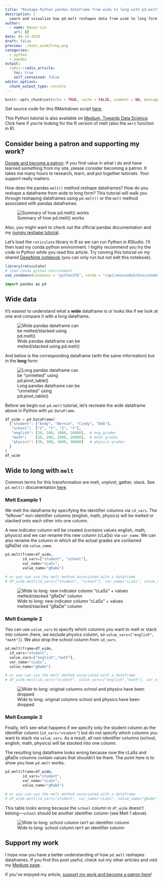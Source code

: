 ```yaml
---
title: "Reshape Python pandas dataframe from wide to long with pd.melt"
description: |
  Learn and visualize how pd.melt reshapes data from wide to long form
author:
  - name: Hause Lin
    url: {}
date: 05-14-2020
draft: false
preview: ./main_wide2long.png
categories: 
  - python
  - pandas
output:
  radix::radix_article:
    toc: true
    self_contained: false
editor_options: 
  chunk_output_type: console
---
```


```r
knitr::opts_chunk$set(echo = TRUE, cache = FALSE, comment = NA, message = FALSE, warning = FALSE)
```

Get source code for this RMarkdown script [here](https://raw.githubusercontent.com/hauselin/rtutorialsite/master/_posts/2020-05-14-reshaping-data-in-python-pandas/reshaping-data-in-python-pandas.Rmd).

This Python tutorial is also available on [Medium, Towards Data Science](https://towardsdatascience.com/reshape-pandas-dataframe-with-melt-in-python-tutorial-and-visualization-29ec1450bb02). Click here if you're looking for the R version of melt (also the `melt` function in R).

## Consider being a patron and supporting my work?

[Donate and become a patron](https://donorbox.org/support-my-teaching): If you find value in what I do and have learned something from my site, please consider becoming a patron. It takes me many hours to research, learn, and put together tutorials. Your support really matters.

How does the pandas `melt()` method reshape dataframes? How do you reshape a dataframe from wide to long form? This tutorial will walk you through reshaping dataframes using `pd.melt()` or the `melt` method associated with pandas dataframes.

![Summary of how pd.melt() works](./main_wide2long.png)

Also, you might want to check out the official pandas documentation and my [numpy reshape tutorial](https://towardsdatascience.com/reshape-pandas-dataframe-with-melt-in-python-tutorial-and-visualization-29ec1450bb02).

Let's load the `reticulate` library in R so we can run Python in RStudio. I'll then load my conda python environment. I highly recommend you try the code in Python while you read this article. Try running this tutorial on my shared [DeepNote notebook](https://beta.deepnote.com/project/d1350ad6-bcb4-4c3d-857b-c29d01b8a803) (you can only run but not edit this notebook).

```r
library(reticulate)
# load conda python environment
use_condaenv(condaenv = "python376", conda = "/opt/anaconda3/bin/conda")
```

```python
import pandas as pd
```

## Wide data

It’s easiest to understand what a **wide** dataframe is or looks like if we look at one and compare it with a long dataframe.

<div style="width:300px">
![Wide pandas dataframe can be melted/stacked using pd.melt()](./pic1.png)
</div>

And below is the corresponding dataframe (with the same information) but in the **long** form:

<div style="width:300px">
![Long pandas dataframe can be “unmelted” using pd.pivot_table()](./pic2.png)
</div>

Before we begin our `pd.melt` tutorial, let’s recreate the wide dataframe above in Python with `pd.DataFrame`.

```python
df_wide = pd.DataFrame(
  {"student": ["Andy", "Bernie", "Cindy", "Deb"],
   "school":  ["Z", "Y", "Z", "Y"],
   "english": [10, 100, 1000, 10000],  # eng grades
   "math":    [20, 200, 2000, 20000],  # math grades
   "physics": [30, 300, 3000, 30000]   # physics grades
  }
)
df_wide
```

## Wide to long with `melt`

Common terms for this transformation are melt, unpivot, gather, stack. See `pd.melt()` documentation [here](https://pandas.pydata.org/docs/reference/api/pandas.melt.html).

### Melt Example 1

We melt the dataframe by specifying the identifier columns via `id_vars`. The “leftover” non-identifier columns (english, math, physics) will be melted or stacked onto each other into one column.

A new indicator column will be created (contains values english, math, physics) and we can rename this new column (cLaSs) via `var_name`. We can also rename the column in which all the actual grades are contained (gRaDe) via `value_name`.

```python
pd.melt(frame=df_wide, 
        id_vars=["student", "school"], 
        var_name="cLaSs", 
        value_name="gRaDe")

# or you can use the melt method associated with a dataframe
# df_wide.melt(id_vars=["student", "school"], var_name="cLaSs", value_name="gRaDe")
```

![Wide to long: new indicator column “cLaSs” + values melted/stacked “gRaDe” column](./pic3.png)

### Melt Example 2

You can use `value_vars` to specify which columns you want to melt or stack into column (here, we exclude physics column, so `value_vars=["english", "math"]`). We also drop the school column from `id_vars`.

```python
pd.melt(frame=df_wide, 
  id_vars="student", 
  value_vars=["english","math"], 
  var_name="cLaSs", 
  value_name="gRaDe")

# or you can use the melt method associated with a dataframe
# df_wide.melt(id_vars="student", value_vars=["english","math"], var_name="cLaSs", value_name="gRaDe")
```

![Wide to long: original columns school and physics have been dropped](./pic4.png)

### Melt Example 3

Finally, let’s see what happens if we specify only the student column as the identifier column (`id_vars="student"`) but do not specify which columns you want to stack via `value_vars`. As a result, all non-identifier columns (school, english, math, physics) will be stacked into one column.

The resulting long dataframe looks wrong because now the cLaSs and gRaDe columns contain values that shouldn’t be there. The point here is to show you how `pd.melt` works.

```python
pd.melt(frame=df_wide,
        id_vars="student",
        var_name="cLaSs", 
        value_name="gRaDe")

# or you can use the melt method associated with a dataframe
# df_wide.melt(id_vars="student", var_name="cLaSs", value_name="gRaDe")
```

This table looks wrong because the `school` column in `df_wide` doesn't belong—`school` should be another identifier column (see Melt 1 above).

![Wide to long: school column isn’t an identifier column](./pic5.png)

## Support my work

I hope now you have a better understanding of how `pd.melt` reshapes dataframes. If you find this post useful, check out my other articles and visit my [Medium page](https://medium.com/@ausius).

If you've enjoyed my article, [support my work and become a patron here](https://donorbox.org/support-my-teaching)!
